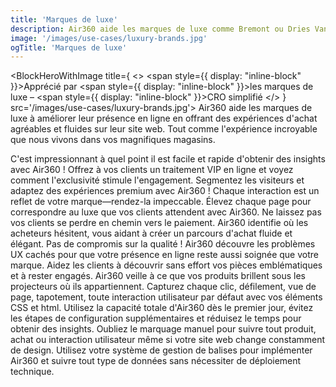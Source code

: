 ```yaml
---
title: 'Marques de luxe'
description: Air360 aide les marques de luxe comme Bremont ou Dries Van Noten à améliorer leur présence en ligne en offrant des expériences d'achat personnalisées et fluides adaptées aux préférences uniques de chaque visiteur. En identifiant les zones où les utilisateurs rencontrent des difficultés, de la navigation au paiement, Air360 veille à ce que chaque potentiel obstacle soit éliminé, augmentant ainsi les taux de conversion et la fidélité des clients.
image: '/images/use-cases/luxury-brands.jpg'
ogTitle: 'Marques de luxe'
---
```


<BlockHeroWithImage title={
    <>
      <span style={{ display: "inline-block" }}>Apprécié par</span> <span style={{ display: "inline-block" }}>les marques de luxe –</span> <span style={{ display: "inline-block" }}>CRO simplifié</span>
    </>
  } src='/images/use-cases/luxury-brands.jpg'>
  Air360 aide les marques de luxe à améliorer leur présence en ligne en offrant des expériences d'achat agréables et fluides sur leur site web. Tout comme l'expérience incroyable que nous vivons dans vos magnifiques magasins.
</BlockHeroWithImage>

<ShowcaseLogos>
  <Puig />
  <DriesVanNoten />
  <Bremont />
</ShowcaseLogos>

<BlockTestimonial name='Aircaribes' src='/logo-brand/air-caraibes.svg'>
  C'est impressionnant à quel point il est facile et rapide d'obtenir des insights avec Air360 !
</BlockTestimonial>

<SlideFeature title='Comment Air360 aide-t-il les marques de luxe ?'>
  <Slide title='Créer des expériences qui convertissent' src='/images/use-cases/slides/slide1.svg' shadow={false}>
    Offrez à vos clients un traitement VIP en ligne et voyez comment l'exclusivité stimule l'engagement. Segmentez les visiteurs et adaptez des expériences premium avec Air360 !
  </Slide>
  <Slide title='La meilleure version possible de chaque page' src='/images/use-cases/slides/slide2.svg' shadow={false}>
    Chaque interaction est un reflet de votre marque—rendez-la impeccable. Élevez chaque page pour correspondre au luxe que vos clients attendent avec Air360.
  </Slide>
  <Slide title="Simplifiez l'expérience d'achat" src='/images/use-cases/slides/slide3.svg' shadow={false}>
    Ne laissez pas vos clients se perdre en chemin vers le paiement. Air360 identifie où les acheteurs hésitent, vous aidant à créer un parcours d'achat fluide et élégant.
  </Slide>
  <Slide title='Assurez le bon fonctionnement de votre site' src='/images/use-cases/slides/slide4.svg' shadow={false}>
    Pas de compromis sur la qualité ! Air360 découvre les problèmes UX cachés pour que votre présence en ligne reste aussi soignée que votre marque.
  </Slide>
  <Slide title='Gardez vos clients satisfaits' src='/images/use-cases/slides/slide5.svg' shadow={false}>
    Aidez les clients à découvrir sans effort vos pièces emblématiques et à rester engagés. Air360 veille à ce que vos produits brillent sous les projecteurs où ils appartiennent.
  </Slide>
</SlideFeature>

<GalleryBlocks title='Comme un voyage dans le temps – mais plus facile !'>
  <Block title='Suivi automatique' icon='robot-astromech' color='orange'>
    Capturez chaque clic, défilement, vue de page, tapotement, toute interaction utilisateur par défaut avec vos éléments CSS et html.
  </Block>
  <Block title="Prêt à l'emploi" icon='bolt' color='purple'>
    Utilisez la capacité totale d'Air360 dès le premier jour, évitez les étapes de configuration supplémentaires et réduisez le temps pour obtenir des insights.
  </Block>
  <Block title='Sans étiquette' icon='tag' color='orange'>
    Oubliez le marquage manuel pour suivre tout produit, achat ou interaction utilisateur même si votre site web change constamment de design.
  </Block>
  <Block title='Sans code' icon='code' color='purple'>
    Utilisez votre système de gestion de balises pour implémenter Air360 et suivre tout type de données sans nécessiter de déploiement technique.
  </Block>
</GalleryBlocks>

<BlockSection lp>
  <LaundryList lang="fr" items={['Créer des expériences qui convertissent', 'La meilleure version possible de chaque page', "Simplifier l'expérience d'achat", 'Maintenir votre site en bon état de fonctionnement', 'Garder vos clients satisfaits']} />
</BlockSection>

<BlockFeature title='Tout ce dont vous avez besoin pour créer la meilleure expérience utilisateur possible'>
  <Feature name='Suivi automatique' icon='robot-astromech' />
  <Feature name='Collecte de données personnalisée' icon='database' />
  <Feature name="Détection d'erreurs sans code" icon='message-exclamation' />
  <Feature name='Segments avancés' icon='square-kanban' />
  <Feature name="Analyse de l'entonnoir" icon='filter-circle-dollar' />
  <Feature name='Parcours utilisateur' icon='cart-shopping' />
  <Feature name='Analyse sur page' icon='user-magnifying-glass' />
  <Feature name='Replays de session' icon='clapperboard-play' />
</BlockFeature>

<BlockSection className='mb-15'>
  <IncreaseConversionWrapper />
</BlockSection>
